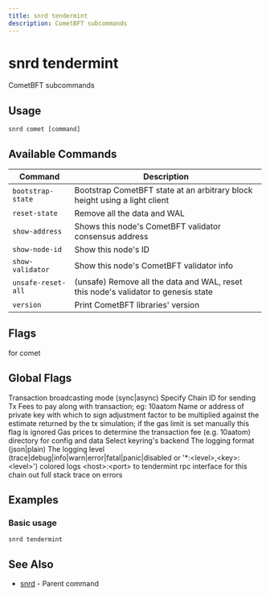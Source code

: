 ```yaml
---
title: snrd tendermint
description: CometBFT subcommands
---
```


# snrd tendermint

CometBFT subcommands

## Usage

```shell
snrd comet [command]
```

## Available Commands

| Command | Description |
|---------|-------------|
| `bootstrap-state` | Bootstrap CometBFT state at an arbitrary block height using a light client |
| `reset-state` | Remove all the data and WAL |
| `show-address` | Shows this node's CometBFT validator consensus address |
| `show-node-id` | Show this node's ID |
| `show-validator` | Show this node's CometBFT validator info |
| `unsafe-reset-all` | (unsafe) Remove all the data and WAL, reset this node's validator to genesis state |
| `version` | Print CometBFT libraries' version |

## Flags

<ParamField path="help" type="string">
  for comet
</ParamField>

## Global Flags

<ParamField path="broadcast-mode" type="string" default="sync">
  Transaction broadcasting mode (sync|async)
</ParamField>

<ParamField path="chain-id" type="string">
  Specify Chain ID for sending Tx
</ParamField>

<ParamField path="fees" type="string">
  Fees to pay along with transaction; eg: 10aatom
</ParamField>

<ParamField path="from" type="string">
  Name or address of private key with which to sign
</ParamField>

<ParamField path="gas-adjustment" type="float" default="1">
  adjustment factor to be multiplied against the estimate returned by the tx simulation; if the gas limit is set manually this flag is ignored
</ParamField>

<ParamField path="gas-prices" type="string">
  Gas prices to determine the transaction fee (e.g. 10aatom)
</ParamField>

<ParamField path="home" type="string" default="/Users/prad/.sonr">
  directory for config and data
</ParamField>

<ParamField path="keyring-backend" type="string" default="os">
  Select keyring's backend
</ParamField>

<ParamField path="log_format" type="string" default="plain">
  The logging format (json|plain)
</ParamField>

<ParamField path="log_level" type="string" default="info">
  The logging level (trace|debug|info|warn|error|fatal|panic|disabled or '*:&lt;level&gt;,&lt;key&gt;:&lt;level&gt;')
</ParamField>

<ParamField path="log_no_color" type="string">
  colored logs
</ParamField>

<ParamField path="node" type="string" default="tcp://localhost:26657">
  &lt;host&gt;:&lt;port&gt; to tendermint rpc interface for this chain
</ParamField>

<ParamField path="trace" type="string">
  out full stack trace on errors
</ParamField>

## Examples

### Basic usage

```shell
snrd tendermint
```

## See Also

- [snrd](./snrd.mdx) - Parent command
